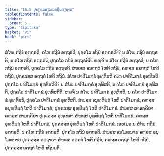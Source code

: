 ```yaml
---
title: "16.5 ປຸຄ຺ຄລສ຺ເສວກຖິນຕ຺ຖາຣ"
tableOfContents: false
sidebar:
  order: 5
type: "tipitaka"
basket: "vi"
book: "pari"
---
```



<DynamicBreadcrumb />

<Division number="414" book="pari">

<Paragraph number="1916" book="pari">
ສໍໂຆ ກຖິນໍ ອຕ຺ຖຣຕິ, ຄໂຓ ກຖິນໍ ອຕ຺ຖຣຕິ, ປຸຄ຺ຄໂລ ກຖິນໍ ອຕ຺ຖຣຕີຕິ? ນ ສໍໂຆ ກຖິນໍ ອຕ຺ຖຣຕິ, ນ ຄໂຓ ກຖິນໍ ອຕ຺ຖຣຕິ, ປຸຄ຺ຄໂລ ກຖິນໍ ອຕ຺ຖຣຕີຕິ. ຫຎ຺ຈິ ນ ສໍໂຆ ກຖິນໍ ອຕ຺ຖຣຕິ, ນ ຄໂຓ ກຖິນໍ ອຕ຺ຖຣຕິ, ປຸຄ຺ຄໂລ ກຖິນໍ ອຕ຺ຖຣຕິ. ສໍຆສ຺ສ ອນຕ຺ຖຕໍ ໂຫຕິ ກຖິນໍ, ຄຓສ຺ສ ອນຕ຺ຖຕໍ ໂຫຕິ ກຖິນໍ, ປຸຄ຺ຄລສ຺ສ ອຕ຺ຖຕໍ ໂຫຕິ ກຖິນໍ. ສໍໂຆ ປາຕິໂມກ຺ຂໍ ອຸທ຺ທິສຕິ ຄໂຓ ປາຕິໂມກ຺ຂໍ ອຸທ຺ທິສຕິ ປຸຄ຺ຄໂລ ປາຕິໂມກ຺ຂໍ ອຸທ຺ທິສຕີຕິ? ນ ສໍໂຆ ປາຕິໂມກ຺ຂໍ ອຸທ຺ທິສຕິ, ນ ຄໂຓ ປາຕິໂມກ຺ຂໍ ອຸທ຺ທິສຕິ, ປຸຄ຺ຄໂລ ປາຕິໂມກ຺ຂໍ ອຸທ຺ທິສຕີຕິ. ຫຎ຺ຈິ ນ ສໍໂຆ ປາຕິໂມກ຺ຂໍ ອຸທ຺ທິສຕິ, ນ ຄໂຓ ປາຕິໂມກ຺ຂໍ ອຸທ຺ທິສຕິ, ປຸຄ຺ຄໂລ ປາຕິໂມກ຺ຂໍ ອຸທ຺ທິສຕິ. ສໍຆສ຺ສ ອນຸທ຺ທິຏ຺ຐໍ ໂຫຕິ ປາຕິໂມກ຺ຂໍ, ຄຓສ຺ສ ອນຸທ຺ທິຏ຺ຐໍ ໂຫຕິ ປາຕິໂມກ຺ຂໍ, ປຸຄ຺ຄລສ຺ສ ອຸທ຺ທິຏ຺ຐໍ ໂຫຕິ ປາຕິໂມກ຺ຂໍ. ສໍຆສ຺ສ ສາມຄ຺ຄິຍາ ຄຓສ຺ສ ສາມຄ຺ຄິຍາ ປຸຄ຺ຄລສ຺ສ ອຸທ຺ເທສາ ສໍຆສ຺ສ ອຸທ຺ທິຏ຺ຐໍ ໂຫຕິ ປາຕິໂມກ຺ຂໍ, ຄຓສ຺ສ ອຸທ຺ທິຏ຺ຐໍ ໂຫຕິ ປາຕິໂມກ຺ຂໍ, ປຸຄ຺ຄລສ຺ສ ອຸທ຺ທິຏ຺ຐໍ ໂຫຕິ ປາຕິໂມກ຺ຂໍ. ເອວເມວ ນ ສໍໂຆ ກຖິນໍ ອຕ຺ຖຣຕິ, ນ ຄໂຓ ກຖິນໍ ອຕ຺ຖຣຕິ, ປຸຄ຺ຄໂລ ກຖິນໍ ອຕ຺ຖຣຕິ. ສໍຆສ຺ສ ອນຸໂມທນາຍ ຄຓສ຺ສ ອນຸໂມທນາຍ ປຸຄ຺ຄລສ຺ສ ອຕ຺ຖາຣາ ສໍຆສ຺ສ ອຕ຺ຖຕໍ ໂຫຕິ ກຖິນໍ, ຄຓສ຺ສ ອຕ຺ຖຕໍ ໂຫຕິ ກຖິນໍ, ປຸຄ຺ຄລສ຺ສ ອຕ຺ຖຕໍ ໂຫຕິ ກຖິນນ຺ຕິ.
</Paragraph>
</Division>